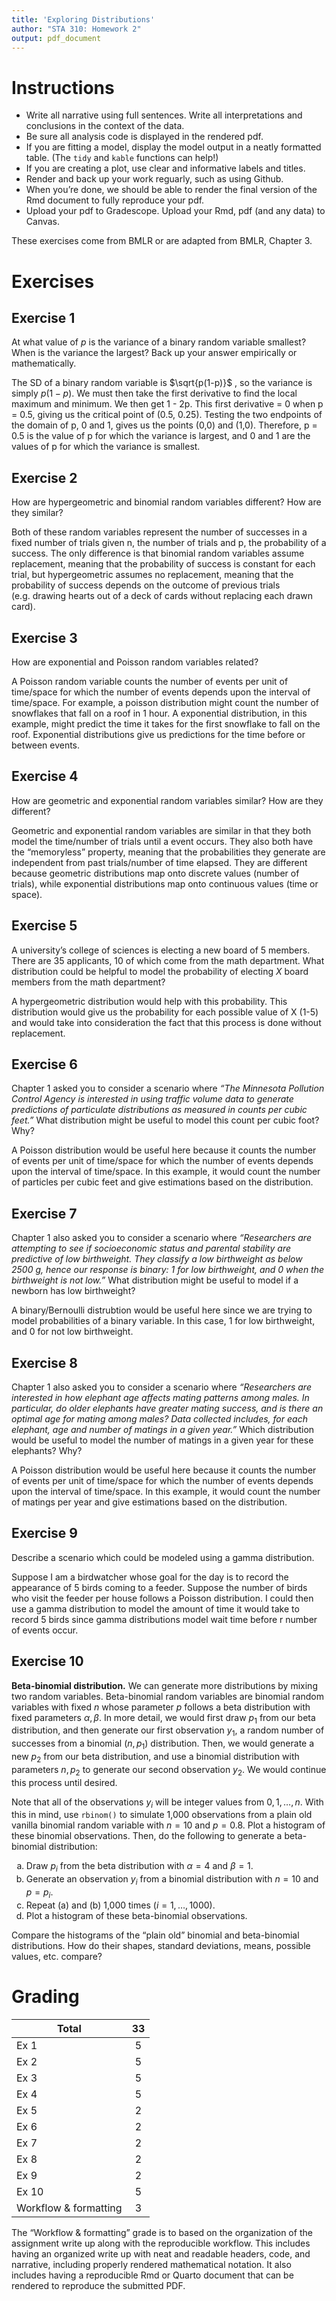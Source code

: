 ```yaml
---
title: 'Exploring Distributions'
author: "STA 310: Homework 2"
output: pdf_document
---
```


# Instructions

-   Write all narrative using full sentences. Write all interpretations and conclusions in the context of the data.
-   Be sure all analysis code is displayed in the rendered pdf.
-   If you are fitting a model, display the model output in a neatly formatted table. (The `tidy` and `kable` functions can help!)
-   If you are creating a plot, use clear and informative labels and titles.
-   Render and back up your work reguarly, such as using Github.
-   When you're done, we should be able to render the final version of the Rmd document to fully reproduce your pdf.
-   Upload your pdf to Gradescope. Upload your Rmd, pdf (and any data) to Canvas.

These exercises come from BMLR or are adapted from BMLR, Chapter 3.

# Exercises

## Exercise 1

At what value of $p$ is the variance of a binary random variable smallest? When is the variance the largest? Back up your answer empirically or mathematically.

The SD of a binary random variable is $\sqrt{p(1-p)}$ , so the variance is simply $p(1-p)$. We must then take the first derivative to find the local maximum and minimum. We then get 1 - 2p. This first derivative = 0 when p = 0.5, giving us the critical point of (0.5, 0.25). Testing the two endpoints of the domain of p, 0 and 1, gives us the points (0,0) and (1,0). Therefore, p = 0.5 is the value of p for which the variance is largest, and 0 and 1 are the values of p for which the variance is smallest.

## Exercise 2

How are hypergeometric and binomial random variables different? How are they similar?

Both of these random variables represent the number of successes in a fixed number of trials given n, the number of trials and p, the probability of a success. The only difference is that binomial random variables assume replacement, meaning that the probability of success is constant for each trial, but hypergeometric assumes no replacement, meaning that the probability of success depends on the outcome of previous trials (e.g. drawing hearts out of a deck of cards without replacing each drawn card).

## Exercise 3

How are exponential and Poisson random variables related?

A Poisson random variable counts the number of events per unit of time/space for which the number of events depends upon the interval of time/space. For example, a poisson distribution might count the number of snowflakes that fall on a roof in 1 hour. A exponential distribution, in this example, might predict the time it takes for the first snowflake to fall on the roof. Exponential distributions give us predictions for the time before or between events.

## Exercise 4

How are geometric and exponential random variables similar? How are they different?

Geometric and exponential random variables are similar in that they both model the time/number of trials until a event occurs. They also both have the "memoryless" property, meaning that the probabilities they generate are independent from past trials/number of time elapsed. They are different because geometric distributions map onto discrete values (number of trials), while exponential distributions map onto continuous values (time or space).

## Exercise 5

A university's college of sciences is electing a new board of 5 members. There are 35 applicants, 10 of which come from the math department. What distribution could be helpful to model the probability of electing $X$ board members from the math department?

A hypergeometric distribution would help with this probability. This distribution would give us the probability for each possible value of X (1-5) and would take into consideration the fact that this process is done without replacement.

## Exercise 6

Chapter 1 asked you to consider a scenario where *"The Minnesota Pollution Control Agency is interested in using traffic volume data to generate predictions of particulate distributions as measured in counts per cubic feet."* What distribution might be useful to model this count per cubic foot? Why?

A Poisson distribution would be useful here because it counts the number of events per unit of time/space for which the number of events depends upon the interval of time/space. In this example, it would count the number of particles per cubic feet and give estimations based on the distribution.

## Exercise 7

Chapter 1 also asked you to consider a scenario where *"Researchers are attempting to see if socioeconomic status and parental stability are predictive of low birthweight. They classify a low birthweight as below 2500 g, hence our response is binary: 1 for low birthweight, and 0 when the birthweight is not low."* What distribution might be useful to model if a newborn has low birthweight?

A binary/Bernoulli distrubtion would be useful here since we are trying to model probabilities of a binary variable. In this case, 1 for low birthweight, and 0 for not low birthweight.

## Exercise 8

Chapter 1 also asked you to consider a scenario where *"Researchers are interested in how elephant age affects mating patterns among males. In particular, do older elephants have greater mating success, and is there an optimal age for mating among males? Data collected includes, for each elephant, age and number of matings in a given year."* Which distribution would be useful to model the number of matings in a given year for these elephants? Why?

A Poisson distribution would be useful here because it counts the number of events per unit of time/space for which the number of events depends upon the interval of time/space. In this example, it would count the number of matings per year and give estimations based on the distribution.

## Exercise 9

Describe a scenario which could be modeled using a gamma distribution.

Suppose I am a birdwatcher whose goal for the day is to record the appearance of 5 birds coming to a feeder. Suppose the number of birds who visit the feeder per house follows a Poisson distribution. I could then use a gamma distribution to model the amount of time it would take to record 5 birds since gamma distributions model wait time before r number of events occur.

## Exercise 10

**Beta-binomial distribution.** We can generate more distributions by mixing two random variables. \index{mixture model} Beta-binomial random variables are binomial random variables with fixed $n$ whose parameter $p$ follows a beta distribution with fixed parameters $\alpha, \beta$. In more detail, we would first draw $p_1$ from our beta distribution, and then generate our first observation $y_1$, a random number of successes from a binomial ($n, p_1$) distribution. Then, we would generate a new $p_2$ from our beta distribution, and use a binomial distribution with parameters $n, p_2$ to generate our second observation $y_2$. We would continue this process until desired.

Note that all of the observations $y_i$ will be integer values from $0, 1, \ldots, n$. With this in mind, use `rbinom()` to simulate 1,000 observations from a plain old vanilla binomial random variable with $n=10$ and $p=0.8$. Plot a histogram of these binomial observations. Then, do the following to generate a beta-binomial distribution:

a.  Draw $p_i$ from the beta distribution with $\alpha=4$ and $\beta=1$.
b.  Generate an observation $y_i$ from a binomial distribution with $n=10$ and $p = p_i$.
c.  Repeat (a) and (b) 1,000 times ($i=1,\ldots,1000$).
d.  Plot a histogram of these beta-binomial observations.

Compare the histograms of the "plain old" binomial and beta-binomial distributions. How do their shapes, standard deviations, means, possible values, etc. compare?

# Grading

| **Total**             | **33** |
|-----------------------|:------:|
| Ex 1                  |   5    |
| Ex 2                  |   5    |
| Ex 3                  |   5    |
| Ex 4                  |   5    |
| Ex 5                  |   2    |
| Ex 6                  |   2    |
| Ex 7                  |   2    |
| Ex 8                  |   2    |
| Ex 9                  |   2    |
| Ex 10                 |   5    |
| Workflow & formatting |   3    |

The "Workflow & formatting" grade is to based on the organization of the assignment write up along with the reproducible workflow. This includes having an organized write up with neat and readable headers, code, and narrative, including properly rendered mathematical notation. It also includes having a reproducible Rmd or Quarto document that can be rendered to reproduce the submitted PDF.

